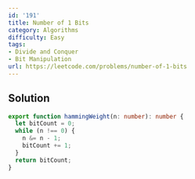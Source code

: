 ```yaml
---
id: '191'
title: Number of 1 Bits
category: Algorithms
difficulty: Easy
tags:
- Divide and Conquer
- Bit Manipulation
url: https://leetcode.com/problems/number-of-1-bits
---
```


## Solution

```typescript filename="solution.ts" copy
export function hammingWeight(n: number): number {
  let bitCount = 0;
  while (n !== 0) {
    n &= n - 1;
    bitCount += 1;
  }
  return bitCount;
}
```

